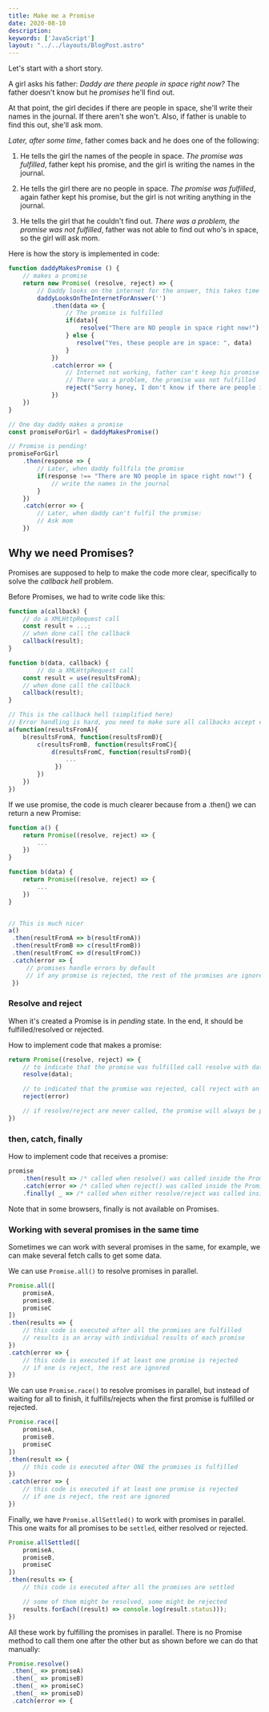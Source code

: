 ```yaml
---
title: Make me a Promise
date: 2020-08-10
description:  
keywords: ['JavaScript']
layout: "../../layouts/BlogPost.astro"
---
```

Let's start with a short story. 

A girl asks his father: *Daddy are there people in space right now?*
The father doesn't know but he *promises* he'll find out.

At that point, the girl decides if there are people in space, she'll write their names in the journal. If there aren't she won't. Also, if father is unable to find this out, she'll ask mom.

*Later, after some time*, father comes back and he does one of the following:
1. He tells the girl the names of the people in space.
   *The promise was fulfilled*, father kept his promise, and the girl is writing the names in the journal.

2. He tells the girl there are no people in space.
   *The promise was fulfilled*, again father kept his promise, but the girl is not writing anything in the journal.

3. He tells the girl that he couldn't find out. 
  *There was a problem, the promise was not fulfilled*, father was not able to find out who's in space, so the girl will ask mom. 

Here is how the story is implemented in code:
```JavaScript
function daddyMakesPromise () {
    // makes a promise
    return new Promise( (resolve, reject) => {
        // Daddy looks on the internet for the answer, this takes time
        daddyLooksOnTheInternetForAnswer('')
            .then(data => {
                // The promise is fulfilled
                if(data){
                    resolve("There are NO people in space right now!")
                } else {
                   resolve("Yes, these people are in space: ", data)
                }
            })
            .catch(error => {
                // Internet not working, father can't keep his promise
                // There was a problem, the promise was not fulfilled
                reject("Sorry honey, I don't know if there are people in space")                
            })
    })
}

// One day daddy makes a promise
const promiseForGirl = daddyMakesPromise()

// Promise is pending!
promiseForGirl
    .then(response => {        
        // Later, when daddy fullfils the promise 
        if(response !== "There are NO people in space right now!") {
            // write the names in the journal
        }
    })
    .catch(error => {
        // Later, when daddy can't fulfil the promise:
        // Ask mom 
    })
```

## Why we need Promises?
Promises are supposed to help to make the code more clear, specifically to solve the 
*callback hell* problem.

Before Promises, we had to write code like this:
```JavaScript
function a(callback) {
    // do a XMLHttpRequest call
    const result = ...;
    // when done call the callback
    callback(result);
}

function b(data, callback) {
        // do a XMLHttpRequest call
    const result = use(resultsFromA);
    // when done call the callback
    callback(result);
}

// This is the callback hell (simplified here)
// Error handling is hard, you need to make sure all callbacks accept errors
a(function(resultsFromA){
    b(resultsFromA, function(resultsFromB){
        c(resultsFromB, function(resultsFromC){
            d(resultsFromC, function(resultsFromD){
                ...
             })
        })
    })
})
```

If we use promise, the code is much clearer because from a .then() we can return a new Promise:
```JavaScript
function a() {
    return Promise((resolve, reject) => {
        ...
    })
}

function b(data) {
    return Promise((resolve, reject) => {
        ...
    })
}


// This is much nicer
a()
 .then(resultFromA => b(resultFromA))
 .then(resultFromB => c(resultFromB))
 .then(resultFromC => d(resultFromC))
 .catch(error => {
     // promises handle errors by default
     // if any promise is rejected, the rest of the promises are ignored     
 })
```


### Resolve and reject 
When it's created a Promise is in *pending* state.
In the end, it should be fulfilled/resolved or rejected. 

How to implement code that makes a promise:
```JavaScript
return Promise((resolve, reject) => {
    // to indicate that the promise was fulfilled call resolve with data
    resolve(data);

    // to indicated that the promise was rejected, call reject with an error
    reject(error)

    // if resolve/reject are never called, the promise will always be pending
})
```

### then, catch, finally
How to implement code that receives a promise:
```JavaScript
promise
    .then(result => /* called when resolve() was called inside the Promise */ )
    .catch(error => /* called when reject() was called inside the Promise */ )
    .finally( _ => /* called when either resolve/reject was called inside the Promise */)
```
Note that in some browsers, finally is not available on Promises. 


### Working with several promises in the same time
Sometimes we can work with several promises in the same, for example, we can make 
several fetch calls to get some data. 

We can use `Promise.all()` to resolve promises in parallel.
```JavaScript
Promise.all([
    promiseA,
    promiseB,
    promiseC
])
.then(results => {
    // this code is executed after all the promises are fulfilled
    // results is an array with individual results of each promise
})
.catch(error => {
    // this code is executed if at least one promise is rejected
    // if one is reject, the rest are ignored 
})
```
We can use `Promise.race()` to resolve promises in parallel, but instead of waiting 
for all to finish, it fulfills/rejects when the first promise is fulfilled or rejected.
```JavaScript
Promise.race([
    promiseA,
    promiseB,
    promiseC
])
.then(result => {
    // this code is executed after ONE the promises is fulfilled
})
.catch(error => {
    // this code is executed if at least one promise is rejected
    // if one is reject, the rest are ignored 
})
```

Finally, we have  `Promise.allSettled()` to work with promises in parallel. 
This one waits for all promises to be `settled`, either resolved or rejected.
```JavaScript
Promise.allSettled([
    promiseA,
    promiseB,
    promiseC
])
.then(results => {
    // this code is executed after all the promises are settled

    // some of them might be resolved, some might be rejected
    results.forEach((result) => console.log(result.status)));
})

```
All these work by fulfilling the promises in parallel. There is no Promise method
to call them one after the other but as shown before we can do that manually:
```JavaScript
Promise.resolve()
 .then(_ => promiseA)
 .then(_ => promiseB)
 .then(_ => promiseC)
 .then(_ => promiseD)
 .catch(error => {

```






